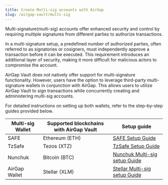 ```yaml
---
title: Create Multi-sig accounts with AirGap
slug: /airgap-vault/multi-sig
---
```


Multi-signature(multi-sig) accounts offer enhanced security and control by requiring multiple signatures from different parties to authorize transactions.

In a multi-signature setup, a predefined number of authorized parties, often referred to as signatories or cosigners, must independently approve a transaction before it can be executed. This requirement introduces an additional layer of security, making it more difficult for malicious actors to compromise the account.

AirGap Vault does not natively offer support for multi-signature functionality. However, users have the option to leverage third-party multi-signature wallets in conjunction with AirGap. This allows users to utilize AirGap Vault to sign transactions while concurrently creating and administering multi-sig accounts.

For detailed instructions on setting up both wallets, refer to the step-by-step guides provided below.

| **Multi-sig Wallet** | **Supported blockchains with AirGap Vault** | **Setup guide**                                                                                                         |
| -------------------- | ------------------------------------------- | ----------------------------------------------------------------------------------------------------------------------- |
| SAFE                 | Ethereum (ETH)                              | [SAFE Setup Guide](/guides/safewallet)                                                                                  |
| TzSafe               | Tezos (XTZ)                                 | [TzSafe Setup Guide](https://medium.com/airgap-it/how-to-create-a-multisig-wallet-with-airgap-on-tezos-68999d2a672a)    |
| Nunchuk              | Bitcoin (BTC)                               | [Nunchuk Multi-sig setup Guide](https://medium.com/airgap-it/multi-sig-on-bitcoin-with-airgap-via-nunchuk-11583725f26e) |
| AirGap Wallet        | Stellar (XLM)                               | [Stellar Multi-sig setup Guide](/currencies/stellar/stellar-multisig)                                                   |
